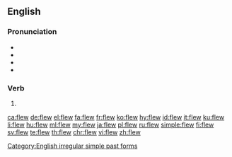 ==English==

===Pronunciation===
* {{audio|en-us-flew.ogg|Audio (US)|lang=en}}
* {{IPA|/fluː/|lang=en}}
* {{rhymes|uː|lang=en}}
* {{homophones|lang=en|flu|flue}}

===Verb===
{{head|en|verb form}}

# {{en-simple past of|fly}}

[[Category:English irregular simple past forms]]

[[ca:flew]]
[[de:flew]]
[[el:flew]]
[[fa:flew]]
[[fr:flew]]
[[ko:flew]]
[[hy:flew]]
[[id:flew]]
[[it:flew]]
[[ku:flew]]
[[li:flew]]
[[hu:flew]]
[[ml:flew]]
[[my:flew]]
[[ja:flew]]
[[pl:flew]]
[[ru:flew]]
[[simple:flew]]
[[fi:flew]]
[[sv:flew]]
[[te:flew]]
[[th:flew]]
[[chr:flew]]
[[vi:flew]]
[[zh:flew]]